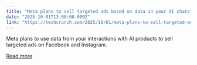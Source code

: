 ```yaml
---
title: "Meta plans to sell targeted ads based on data in your AI chats"
date: "2025-10-01T13:00:00.000Z"
link: "https://techcrunch.com/2025/10/01/meta-plans-to-sell-targeted-ads-based-on-data-in-your-ai-chats/"
---
```


Meta plans to use data from your interactions with AI products to sell targeted ads on Facebook and Instagram.

[Read more](https://techcrunch.com/2025/10/01/meta-plans-to-sell-targeted-ads-based-on-data-in-your-ai-chats/)
